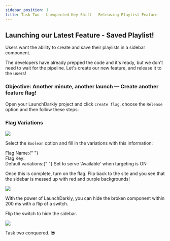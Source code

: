 ```yaml
---
sidebar_position: 1
title: Task Two - Unexpected Key Shift - Releasing Playlist Feature
---
```



## Launching our Latest Feature - Saved Playlist!

Users want the ability to create and save their playlists in a sidebar component.

The developers have already prepped the code and it's ready, but we don't need to wait for the pipeline. Let's create our new feature, and release it to the users!

### Objective\: Another minute, another launch — Create another feature flag!

Open your LaunchDarkly project and click `create flag`, choose the `Release` option and then follow these steps:

### Flag Variations

<img src='/src/assets/img/releaseFlag.png' />

Select the `Boolean` option and fill in the variations with this information:
<div className="flex items-center space-x-3">
  <span className="text-lg text-blue-500 font-bold">
    Flag Name:{" "}
  </span>
    <CopyField value="release-saved-playlists-sidebar" client:load />
</div>

<div className="flex items-center space-x-3">
  <span className="text-lg text-blue-500 font-bold">Flag Key:</span>
  <CopyField value="release-saved-playlists-sidebar" client:load />
</div>

<div className="text-lg font-bold text-blue-500">
Default variations:{" "}
<span className="text-black dark:text-white font-normal">Set to serve 'Available' when targeting is ON</span>

</div>

Once this is complete, turn on the flag. Flip back to the site and you see that the sidebar is messed up with red and purple backgrounds!

<img src='/src/assets/img/brokenSidebar.png' />

With the power of LaunchDarkly, you can hide the broken component within 200 ms with a flip of a switch.

Flip the switch to hide the sidebar.

<img src='/src/assets/img/turnOffFlagSidebar.png' />

Task two conquered. 😎